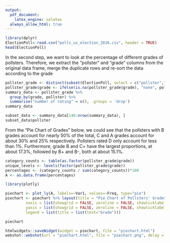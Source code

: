 ```yaml
---
output:
  pdf_document:
    latex_engine: xelatex
  always_allow_html: true
---
```

```r
library(dplyr)
ElectionPoll<-read.csv("polls_us_election_2016.csv", header = TRUE)
head(ElectionPoll)
```

In the second step, we want to look at the percentage of different grades of pollsters. Therefore, we extract the "pollster" and "grade" columns from the original data frame, merge the duplicate rows and re-sort the data according to the grade
```r
pollster_grade <- distinct(subset(ElectionPoll, select = c("pollster","grade")))
pollster_grade$grade <- ifelse(is.na(pollster_grade$grade), "none", pollster_grade$grade)
summary_data <- pollster_grade %>%
  group_by(grade, pollster) %>%
  summarise("number of rating" = n(), .groups = 'drop')
summary_data
```

```r
subset_data <- summary_data[140:nrow(summary_data), ]
subset_data$pollster
```

From the "Pie Chart of Grades" below, we could see that the pollsters with B grades account for nearly 50% of the total, C and A grades account for about 30% and 25% respectively. Pollsters rated D only account for less than 1%. Furthermore, grade B and C+ have the largest proportions, at about 17.3%, followed by B+ and B-, both at about 15.1%.

```r
category_counts <- table(as.factor(pollster_grade$grade))
unique_levels <- levels(factor(pollster_grade$grade))
percentages <- (category_counts / sum(category_counts))*100 
A <- as.data.frame(percentages)

library(plotly)

piechart <- plot_ly(A, labels=~Var1, values=~Freq, type="pie")
piechart <- piechart %>% layout(title = "Pie Chart of Pollsters' Grades",
         xaxis = list(showgrid = FALSE, zeroline = FALSE, showticklabels = FALSE),
         yaxis = list(showgrid = FALSE, zeroline = FALSE, showticklabels = FALSE),
         legend = list(title = list(text="Grade")))

piechart

htmlwidgets::saveWidget(widget = piechart, file = "piechart.html")
webshot::webshot(url = "piechart.html", file = "piechart.png", delay = 1, zoom = 4, vheight = 500)
```
